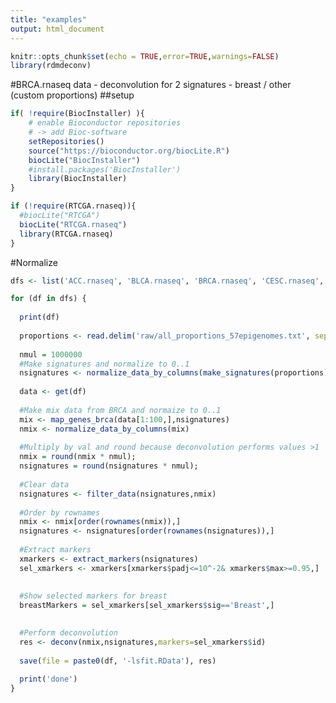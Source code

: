 ```yaml
---
title: "examples"
output: html_document
---
```


```r
knitr::opts_chunk$set(echo = TRUE,error=TRUE,warnings=FALSE)
library(rdmdeconv)
```


#BRCA.rnaseq data - deconvolution for 2 signatures - breast / other (custom proportions)
##setup

```r

if( !require(BiocInstaller) ){
    # enable Bioconductor repositories
    # -> add Bioc-software
    setRepositories() 
    source("https://bioconductor.org/biocLite.R")
    biocLite("BiocInstaller")
    #install.packages('BiocInstaller')
    library(BiocInstaller)
}

if (!require(RTCGA.rnaseq)){
  #biocLite("RTCGA")
  biocLite("RTCGA.rnaseq")
  library(RTCGA.rnaseq)
}

```

#Normalize
```r

dfs <- list('ACC.rnaseq', 'BLCA.rnaseq', 'BRCA.rnaseq', 'CESC.rnaseq', 'CHOL.rnaseq', 'COAD.rnaseq','DLBC.rnaseq','ESCA.rnaseq','GBM.rnaseq','HNSC.rnaseq','KICH.rnaseq','KIPAN.rnaseq','KIRC.rnaseq','KIRP.rnaseq','LAML.rnaseq','LGG.rnaseq','LIHC.rnaseq','LUAD.rnaseq','LUSC.rnaseq','OV.rnaseq','PAAD.rnaseq','PCPG.rnaseq','PRAD.rnaseq','READ.rnaseq','SKCM.rnaseq','STES.rnaseq','TGCT.rnaseq','THCA.rnaseq','THYM.rnaseq','UCEC.rnaseq','UCS.rnaseq','UVM.rnaseq')

for (df in dfs) {
  
  print(df)
  
  proportions <- read.delim('raw/all_proportions_57epigenomes.txt', sep = '\t',row.names=1)
  
  nmul = 1000000
  #Make signatures and normalize to 0..1
  nsignatures <- normalize_data_by_columns(make_signatures(proportions))
  
  data <- get(df)
  
  #Make mix data from BRCA and normaize to 0..1
  mix <- map_genes_brca(data[1:100,],nsignatures)
  nmix <- normalize_data_by_columns(mix)
  
  #Multiply by val and round because deconvolution performs values >1
  nmix = round(nmix * nmul);
  nsignatures = round(nsignatures * nmul);
  
  #Clear data
  nsignatures <- filter_data(nsignatures,nmix)
  
  #Order by rownames
  nmix <- nmix[order(rownames(nmix)),]
  nsignatures <- nsignatures[order(rownames(nsignatures)),]
  
  #Extract markers
  xmarkers <- extract_markers(nsignatures)
  sel_xmarkers <- xmarkers[xmarkers$padj<=10^-2& xmarkers$max>=0.95,]
  
  
  #Show selected markers for breast
  breastMarkers = sel_xmarkers[sel_xmarkers$sig=='Breast',]
  

  #Perform deconvolution
  res <- deconv(nmix,nsignatures,markers=sel_xmarkers$id)
  
  save(file = paste0(df, '-lsfit.RData'), res)
  
  print('done')
}
```
